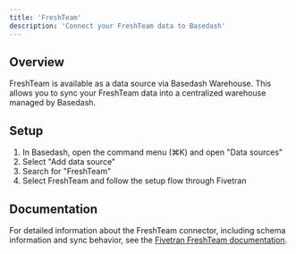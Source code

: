 ```yaml
---
title: 'FreshTeam'
description: 'Connect your FreshTeam data to Basedash'
---
```


## Overview

FreshTeam is available as a data source via Basedash Warehouse. This allows you to sync your FreshTeam data into a centralized warehouse managed by Basedash.

## Setup

1. In Basedash, open the command menu (⌘K) and open "Data sources"
2. Select "Add data source"
3. Search for "FreshTeam"
4. Select FreshTeam and follow the setup flow through Fivetran

## Documentation

For detailed information about the FreshTeam connector, including schema information and sync behavior, see the [Fivetran FreshTeam documentation](https://fivetran.com/docs/connectors/applications/freshteam).
